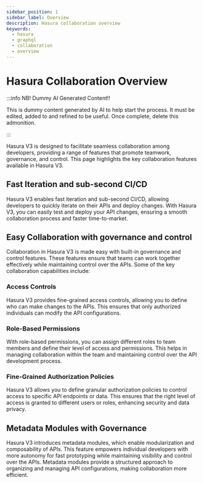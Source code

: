 ```yaml
---
sidebar_position: 1
sidebar_label: Overview
description: Hasura collaboration overview
keywords:
  - hasura
  - graphql
  - collaboration
  - overview
---
```


# Hasura Collaboration Overview

:::info NB! Dummy AI Generated Content!!

This is dummy content generated by AI to help start the process. It must be edited, added to and refined to be useful.
Once complete, delete this admonition.

:::

Hasura V3 is designed to facilitate seamless collaboration among developers, providing a range of features that promote teamwork, governance, and control. This page highlights the key collaboration features available in Hasura V3.

## Fast Iteration and sub-second CI/CD
Hasura V3 enables fast iteration and sub-second CI/CD, allowing developers to quickly iterate on their APIs and deploy changes. With Hasura V3, you can easily test and deploy your API changes, ensuring a smooth collaboration process and faster time-to-market.

## Easy Collaboration with governance and control
Collaboration in Hasura V3 is made easy with built-in governance and control features. These features ensure that teams can work together effectively while maintaining control over the APIs. Some of the key collaboration capabilities include:

### Access Controls
Hasura V3 provides fine-grained access controls, allowing you to define who can make changes to
the APIs. This ensures that only authorized individuals can modify the API configurations.

### Role-Based Permissions
With role-based permissions, you can assign different roles to team members and define their level of access and permissions. This helps in managing collaboration within the team and maintaining control over the API development process.

### Fine-Grained Authorization Policies
Hasura V3 allows you to define granular authorization policies to control access to specific API endpoints or data. This ensures that the right level of access is granted to different users or roles, enhancing security and data privacy.

## Metadata Modules with Governance
Hasura V3 introduces metadata modules, which enable modularization and composability of APIs. This feature empowers individual developers with more autonomy for fast prototyping while maintaining visibility and control over the APIs. Metadata modules provide a structured approach to organizing and managing API configurations, making collaboration more efficient.